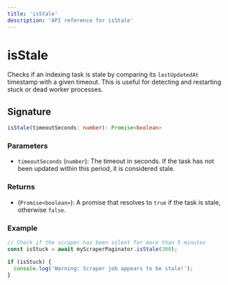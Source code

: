```yaml
---
title: 'isStale'
description: 'API reference for isStale'
---
```


# isStale

Checks if an indexing task is stale by comparing its `lastUpdatedAt` timestamp with a given timeout. This is useful for detecting and restarting stuck or dead worker processes.

## Signature

```typescript
isStale(timeoutSeconds: number): Promise<boolean>
```

### Parameters

- `timeoutSeconds` (`number`): The timeout in seconds. If the task has not been updated within this period, it is considered stale.

### Returns

- (`Promise<boolean>`): A promise that resolves to `true` if the task is stale, otherwise `false`.

### Example

```typescript
// Check if the scraper has been silent for more than 5 minutes
const isStuck = await myScraperPaginator.isStale(300);

if (isStuck) {
  console.log('Warning: Scraper job appears to be stale!');
}
```
